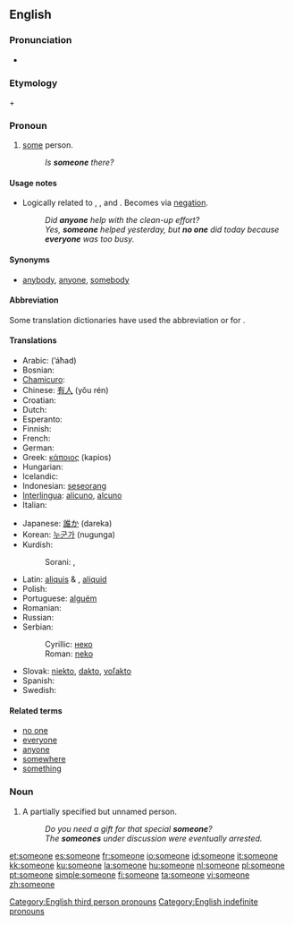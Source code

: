 ==English==

===Pronunciation===
* {{audio|en-us-someone.ogg|Audio (US)}}

===Etymology===
{{term|some}} + {{term|one}}

===Pronoun===
{{en-pron}}

# [[some]] person.
#: ''Is '''someone''' there?''

====Usage notes====
* Logically related to {{term|anyone}}, {{term|everyone}}, and {{term|no one}}.  Becomes {{term|no one}} via [[negation]].
*: ''Did '''anyone''' help with the clean-up effort?''
*: ''Yes, '''someone''' helped yesterday, but '''no one''' did today because '''everyone''' was too busy.''

====Synonyms====
* [[anybody]], [[anyone]], [[somebody]]

====Abbreviation====
Some translation dictionaries have used the abbreviation {{term|s.o.}} or {{term|so}} for {{term|someone}}.

====Translations====
{{trans-top|some person}}
* Arabic: {{Arab|[[احد]]}} (’áħad)
* Bosnian: {{t-|bs|neko}}
* [[Chamicuro]]: {{tø|ccc|ana'shanaye}}
* Chinese: [[有人]] (yǒu rén)
* Croatian: {{t-|hr|neko}}
* Dutch: {{t+|nl|iemand}}
* Esperanto: {{t|eo|iu}}
* Finnish: {{t+|fi|joku}}
* French: {{t+|fr|quelqu'un}}
* German: {{t+|de|jemand}}
* Greek: [[κάποιος]] (kapios) {{m}}
* Hungarian: {{t+|hu|valaki}}
* Icelandic: {{t+|is|einhver}}
* Indonesian: [[seseorang]]
* [[Interlingua]]: [[alicuno]], [[alcuno]]
* Italian: {{t+|it|qualcuno}}
{{trans-mid}}
* Japanese: [[誰か]] (dareka)
* Korean: [[누군가]] (nugunga)
* Kurdish:
*: Sorani: {{t|ku|یه‌کێک|tr=yekék|sc=KUchar}}, {{t|ku|که‌سێک|tr=kesék|sc=KUchar}}
* Latin: [[aliquis]] {{m}} & {{f}}, [[aliquid]] {{n}}
* Polish: {{t+|pl|ktoś}}
* Portuguese: [[alguém]]
* Romanian: {{t+|ro|cineva}}
* Russian: {{t+|ru|кто-то|tr=kto-to|sc=Cyrl}}
* Serbian:
*: Cyrillic: [[неко]]
*: Roman: [[neko]]
* Slovak: [[niekto#Slovak|niekto]], [[dakto#Slovak|dakto]], [[voľakto]]
* Spanish: {{t+|es|alguien}}
* Swedish: {{t+|sv|någon}}
{{trans-bottom}}

====Related terms====
* [[no one]]
* [[everyone]]
* [[anyone]]
* [[somewhere]]
* [[something]]

===Noun===
{{en-noun}}

# A partially specified but unnamed person.
#: ''Do you need a gift for that special '''someone'''?''
#: ''The '''someones''' under discussion were eventually arrested.''

[[Category:English third person pronouns]]
[[Category:English indefinite pronouns]]

[[et:someone]]
[[es:someone]]
[[fr:someone]]
[[io:someone]]
[[id:someone]]
[[it:someone]]
[[kk:someone]]
[[ku:someone]]
[[la:someone]]
[[hu:someone]]
[[nl:someone]]
[[pl:someone]]
[[pt:someone]]
[[simple:someone]]
[[fi:someone]]
[[ta:someone]]
[[vi:someone]]
[[zh:someone]]